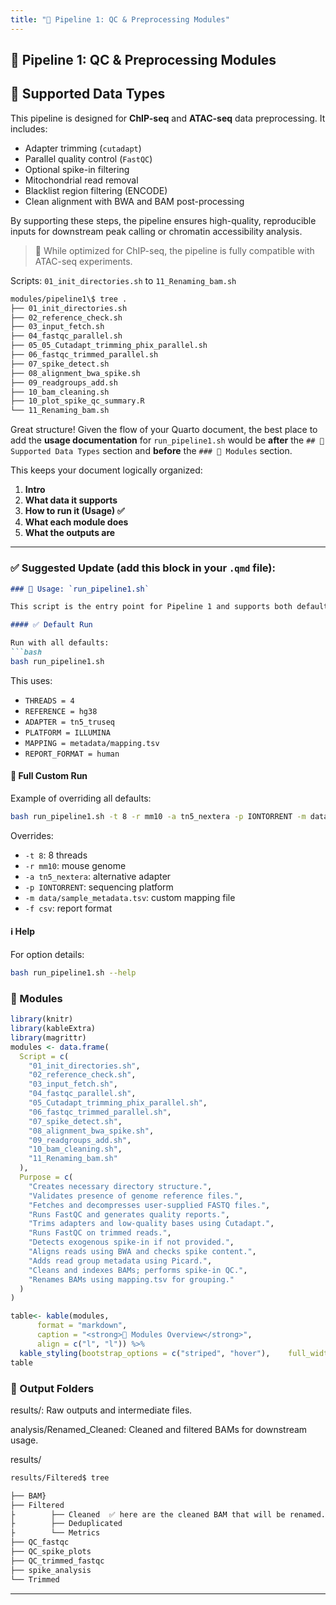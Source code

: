 ```yaml
---
title: "🔄 Pipeline 1: QC & Preprocessing Modules"
---
```


## 🔄 Pipeline 1: QC & Preprocessing Modules

## 🧬 Supported Data Types

This pipeline is designed for **ChIP-seq** and **ATAC-seq** data preprocessing. It includes:

-   Adapter trimming (`cutadapt`)
-   Parallel quality control (`FastQC`)
-   Optional spike-in filtering
-   Mitochondrial read removal
-   Blacklist region filtering (ENCODE)
-   Clean alignment with BWA and BAM post-processing

By supporting these steps, the pipeline ensures high-quality, reproducible inputs for downstream peak calling or chromatin accessibility analysis.

> 🔁 While optimized for ChIP-seq, the pipeline is fully compatible with ATAC-seq experiments.



Scripts: `01_init_directories.sh` to `11_Renaming_bam.sh`

``` bash
modules/pipeline1\$ tree . 
├── 01_init_directories.sh 
├── 02_reference_check.sh 
├── 03_input_fetch.sh 
├── 04_fastqc_parallel.sh 
├── 05_05_Cutadapt_trimming_phix_parallel.sh 
├── 06_fastqc_trimmed_parallel.sh 
├── 07_spike_detect.sh 
├── 08_alignment_bwa_spike.sh 
├── 09_readgroups_add.sh 
├── 10_bam_cleaning.sh 
├── 10_plot_spike_qc_summary.R 
└── 11_Renaming_bam.sh
```
Great structure! Given the flow of your Quarto document, the best place to add the **usage documentation** for `run_pipeline1.sh` would be **after** the `## 🧬 Supported Data Types` section and **before** the `### 🔧 Modules` section.

This keeps your document logically organized:

1. **Intro**
2. **What data it supports**
3. **How to run it (Usage) ✅**
4. **What each module does**
5. **What the outputs are**

---

### ✅ Suggested Update (add this block in your `.qmd` file):

````markdown
### 🚀 Usage: `run_pipeline1.sh`

This script is the entry point for Pipeline 1 and supports both default and customized executions.

#### ✅ Default Run

Run with all defaults:
```bash
bash run_pipeline1.sh
````

This uses:

* `THREADS = 4`
* `REFERENCE = hg38`
* `ADAPTER = tn5_truseq`
* `PLATFORM = ILLUMINA`
* `MAPPING = metadata/mapping.tsv`
* `REPORT_FORMAT = human`

#### 🔧 Full Custom Run

Example of overriding all defaults:

```bash
bash run_pipeline1.sh -t 8 -r mm10 -a tn5_nextera -p IONTORRENT -m data/sample_metadata.tsv -f csv
```

Overrides:

* `-t 8`: 8 threads
* `-r mm10`: mouse genome
* `-a tn5_nextera`: alternative adapter
* `-p IONTORRENT`: sequencing platform
* `-m data/sample_metadata.tsv`: custom mapping file
* `-f csv`: report format

#### ℹ️ Help

For option details:

```bash
bash run_pipeline1.sh --help
```


### 🔧 Modules

```r
library(knitr)
library(kableExtra)
library(magrittr)
modules <- data.frame(
  Script = c(
    "01_init_directories.sh",
    "02_reference_check.sh",
    "03_input_fetch.sh",
    "04_fastqc_parallel.sh",
    "05_Cutadapt_trimming_phix_parallel.sh",
    "06_fastqc_trimmed_parallel.sh",
    "07_spike_detect.sh",
    "08_alignment_bwa_spike.sh",
    "09_readgroups_add.sh",
    "10_bam_cleaning.sh",
    "11_Renaming_bam.sh"
  ),
  Purpose = c(
    "Creates necessary directory structure.",
    "Validates presence of genome reference files.",
    "Fetches and decompresses user-supplied FASTQ files.",
    "Runs FastQC and generates quality reports.",
    "Trims adapters and low-quality bases using Cutadapt.",
    "Runs FastQC on trimmed reads.",
    "Detects exogenous spike-in if not provided.",
    "Aligns reads using BWA and checks spike content.",
    "Adds read group metadata using Picard.",
    "Cleans and indexes BAMs; performs spike-in QC.",
    "Renames BAMs using mapping.tsv for grouping."
  )
)

table<- kable(modules, 
      format = "markdown",
      caption = "<strong>🔧 Modules Overview</strong>",
      align = c("l", "l")) %>%
  kable_styling(bootstrap_options = c("striped", "hover"),    full_width = FALSE)
table

```

### 📁 Output Folders

results/: Raw outputs and intermediate files.

analysis/Renamed_Cleaned: Cleaned and filtered BAMs for downstream usage.

results/

``` bash
results/Filtered$ tree 

├── BAM}
├── Filtered
├        ├── Cleaned  ✅ here are the cleaned BAM that will be renamed. │
├        ├── Deduplicated
├        └── Metrics
├── QC_fastqc
├── QC_spike_plots
├── QC_trimmed_fastqc
├── spike_analysis
└── Trimmed
```

------------------------------------------------------------------------

